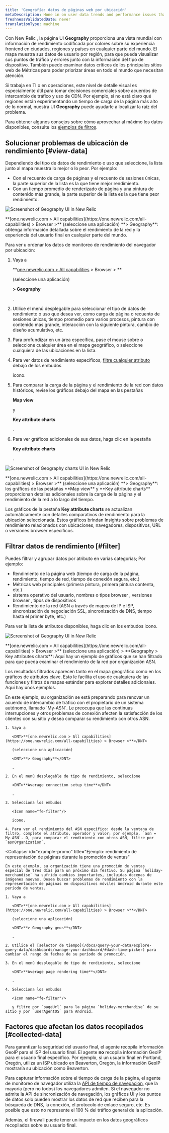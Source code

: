```yaml
---
title: 'Geografía: datos de páginas web por ubicación'
metaDescription: Hone in on user data trends and performance issues that are region-specific with our Geography UI.
freshnessValidatedDate: never
translationType: machine
---
```





Con New Relic <InlinePopover type="browser"/>, la página UI <DNT>**Geography**</DNT> proporciona una vista mundial con información de rendimiento codificada por colores sobre su experiencia frontend en ciudades, regiones y países en cualquier parte del mundo. El mapa muestra sus datos de usuario por región, para que pueda visualizar sus puntos de tráfico y errores junto con la información del tipo de dispositivo. También puede examinar datos críticos de los principales sitios web de Métricas para poder priorizar áreas en todo el mundo que necesitan atención.

Si trabaja en TI o en operaciones, este nivel de detalle visual es especialmente útil para tomar decisiones comerciales sobre acuerdos de intercambio de tráfico y uso de CDN. Por ejemplo, si no está claro qué regiones están experimentando un tiempo de carga de la página más alto de lo normal, nuestra UI <DNT>**Geography**</DNT> puede ayudarle a localizar la raíz del problema.

Para obtener algunos consejos sobre cómo aprovechar al máximo los datos disponibles, consulte los [ejemplos de filtros](#filter).

## Solucionar problemas de ubicación de rendimiento [#view-data]

Dependiendo del tipo de datos de rendimiento o uso que seleccione, la lista junto al mapa muestra lo mejor o lo peor. Por ejemplo:

* Con el recuento de carga de páginas y el recuento de sesiones únicas, la parte superior de la lista es la que tiene mejor rendimiento.
* Con un tiempo promedio de renderizado de página y una pintura de contenido más grande, la parte superior de la lista es la que tiene peor rendimiento.

<img
  title="Geography UI"
  alt="Screenshot of Geography UI in New Relic"
  src={browserGeographySummary}
/>

<figcaption>
  <DNT>**[one.newrelic.com > All capabilities](https://one.newrelic.com/all-capabilities) > Browser >**</DNT> (seleccione una aplicación) <DNT>**> Geography**</DNT>: obtenga información detallada sobre el rendimiento de la red y la experiencia del usuario final en cualquier parte del mundo.
</figcaption>

Para ver u ordenar los datos de monitoreo de rendimiento del navegador por ubicación:

1. Vaya a

   <DNT>**[one.newrelic.com > All capabilities](https://one.newrelic.com/all-capabilities) > Browser > **</DNT>

   (seleccione una aplicación)

   <DNT>**> Geography**</DNT>

   .

2. Utilice el menú desplegable para seleccionar el tipo de datos de rendimiento o uso que desea ver, como carga de página o recuento de sesiones únicas, tiempo promedio para varios procesos, pintura con contenido más grande, interacción con la siguiente pintura, cambio de diseño acumulativo, etc.

3. Para profundizar en un área específica, pase el mouse sobre o seleccione cualquier área en el mapa geográfico, o seleccione cualquiera de las ubicaciones en la lista.

4. Para ver datos de rendimiento específicos, [filtre cualquier atributo](#filter) debajo de los embudos

   <Icon name="fe-filter"/>

   icono.

5. Para comparar la carga de la página y el rendimiento de la red con datos históricos, revise los gráficos debajo del mapa en las pestañas

   <DNT>**Map view**</DNT>

   y

   <DNT>**Key attribute charts**</DNT>

   .

6. Para ver gráficos adicionales de sus datos, haga clic en la pestaña

   <DNT>**Key attribute charts**</DNT>

   .

<img
  title="Geography UI charts"
  alt="Screenshot of Geography charts UI in New Relic"
  src={browserFilterableGraphs}
/>

<figcaption>
  <DNT>**[one.newrelic.com > All capabilities](https://one.newrelic.com/all-capabilities) > Browser >**</DNT> (seleccione una aplicación) <DNT>**> Geography**</DNT>: los gráficos de las pestañas <DNT>**Map view**</DNT> y <DNT>**Key attribute charts**</DNT> proporcionan detalles adicionales sobre la carga de la página y el rendimiento de la red a lo largo del tiempo.
</figcaption>

Los gráficos de la pestaña <DNT>**Key attribute charts**</DNT> se actualizan automáticamente con detalles comparativos de rendimiento para la ubicación seleccionada. Estos gráficos brindan Insights sobre problemas de rendimiento relacionados con ubicaciones, navegadores, dispositivos, URL o versiones browser específicos.

## Filtrar datos de rendimiento [#filter]

Puedes filtrar y agrupar datos por atributo en varias categorías; Por ejemplo:

* Rendimiento de la página web (tiempo de carga de la página, rendimiento, tiempo de red, tiempo de conexión segura, etc.)
* Métricas web principales (primera pintura, primera pintura contenta, etc.)
* sistema operativo del usuario, nombres o tipos browser , versiones browser , tipos de dispositivos
* Rendimiento de la red (ASN a través de mapeo de IP e ISP, sincronización de negociación SSL, sincronización de DNS, tiempo hasta el primer byte, etc.)

Para ver la lista de atributos disponibles, haga clic en los embudos <Icon name="fe-filter"/> icono.

<img
  title="Geography UI"
  alt="Screenshot of Geography UI in New Relic"
  src={browserGeoKeyAttributes}
/>

<figcaption>
  <DNT>**[one.newrelic.com > All capabilities](https://one.newrelic.com/all-capabilities) > Browser >**</DNT> (seleccione una aplicación) > <DNT>**Geography > Key attributes charts**</DNT>: Aquí hay un ejemplo de gráficos que se han filtrado para que pueda examinar el rendimiento de la red por organización ASN.
</figcaption>

Los resultados filtrados aparecen tanto en el mapa geográfico como en los gráficos de atributos clave. Esto le facilita el uso de cualquiera de las funciones y filtros de mapas estándar para explorar detalles adicionales. Aquí hay unos ejemplos.

<CollapserGroup>
  <Collapser
    id="example-asn"
    title="Ejemplo: rendimiento de red insatisfactorio por parte de ASN"
  >
    En este ejemplo, su organización se está preparando para renovar un acuerdo de intercambio de tráfico con el propietario de un sistema autónomo, llamado `My-ASN`. Le preocupa que las continuas interrupciones y otros problemas de conexión afecten la satisfacción de los clientes con su sitio y desea comparar su rendimiento con otros ASN.

    1. Vaya a

       <DNT>**[one.newrelic.com > All capabilities](https://one.newrelic.com/all-capabilities) > Browser >**</DNT>

       (seleccione una aplicación)

       <DNT>**> Geography**</DNT>

       .

    2. En el menú desplegable de tipo de rendimiento, seleccione

       <DNT>**Average connection setup time**</DNT>

       .

    3. Selecciona los embudos

       <Icon name="fe-filter"/>

       icono.

    4. Para ver el rendimiento del ASN específico: desde la ventana de filtro, complete el atributo, operador y valor; por ejemplo, `asn = My-ASN`. O, para comparar el rendimiento con otros ASN, filtre por `asnOrganization`.
  </Collapser>

  <Collapser
    id="example-promo"
    title="Ejemplo: rendimiento de representación de páginas durante la promoción de ventas"
  >
    En este ejemplo, su organización tiene una promoción de ventas especial de tres días para un próximo día festivo. Su página `holiday-merchandise` ha sufrido cambios importantes, incluidas docenas de imágenes nuevas. Desea buscar problemas de rendimiento con la representación de páginas en dispositivos móviles Android durante este período de ventas.

    1. Vaya a

       <DNT>**[one.newrelic.com > All capabilities](https://one.newrelic.com/all-capabilities) > Browser >**</DNT>

       (seleccione una aplicación)

       <DNT>**> Geography geos**</DNT>

       .

    2. Utilice el [selector de tiempo](/docs/query-your-data/explore-query-data/dashboards/manage-your-dashboard/#dash-time-picker) para cambiar el rango de fechas de su período de promoción.

    3. En el menú desplegable de tipo de rendimiento, seleccione

       <DNT>**Average page rendering time**</DNT>

       .

    4. Selecciona los embudos

       <Icon name="fe-filter"/>

       y filtre por `pageUrl` para la página `holiday-merchandise` de su sitio y por `userAgentOS` para Android.
  </Collapser>
</CollapserGroup>

## Factores que afectan los datos recopilados [#collected-data]

Para garantizar la seguridad del usuario final, el agente recopila información GeoIP para el ISP del usuario final. El agente **no** recopila información GeoIP para el usuario final específico. Por ejemplo, si un usuario final en Portland, Oregón, utiliza un ISP ubicado en Beaverton, Oregón, la información GeoIP mostraría su ubicación como Beaverton.

Para capturar información sobre el tiempo de carga de la página, el agente de monitoreo de navegador utiliza la [API de tiempo de navegación](/docs/browser/new-relic-browser/browser-agent-apis/navigation-timing-api), que la mayoría (pero no todos) los navegadores admiten. Si el navegador no admite la API de sincronización de navegación, los gráficos UI y los puntos de datos solo pueden mostrar los datos de red que reciben para la búsqueda de DNS, la conexión, el protocolo de enlace seguro, etc. Es posible que esto no represente el 100 % del tráfico general de la aplicación.

Además, el firewall puede tener un impacto en los datos geográficos recopilados sobre su usuario final.